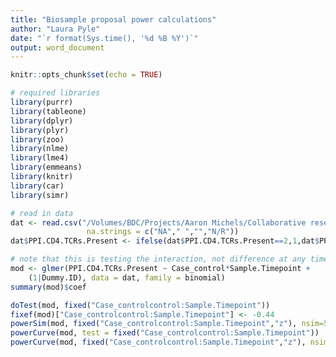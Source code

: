 ```yaml
---
title: "Biosample proposal power calculations"
author: "Laura Pyle"
date: "`r format(Sys.time(), '%d %B %Y')`"
output: word_document
---
```


```r
knitr::opts_chunk$set(echo = TRUE)
```

```r
# required libraries
library(purrr)
library(tableone)
library(dplyr)
library(plyr)
library(zoo)
library(nlme)
library(lme4)
library(emmeans)
library(knitr)
library(car)
library(simr)
```

```r
# read in data
dat <- read.csv("/Volumes/BDC/Projects/Aaron Michels/Collaborative research using biosamples proposal/sample data for power calculation.csv",
                 na.strings = c("NA"," ","","N/R"))
dat$PPI.CD4.TCRs.Present <- ifelse(dat$PPI.CD4.TCRs.Present==2,1,dat$PPI.CD4.TCRs.Present)

# note that this is testing the interaction, not difference at any time point
mod <- glmer(PPI.CD4.TCRs.Present ~ Case_control*Sample.Timepoint +
    (1|Dummy.ID), data = dat, family = binomial)
summary(mod)$coef

doTest(mod, fixed("Case_controlcontrol:Sample.Timepoint"))
fixef(mod)["Case_controlcontrol:Sample.Timepoint"] <- -0.44
powerSim(mod, fixed("Case_controlcontrol:Sample.Timepoint","z"), nsim=50)
powerCurve(mod, test = fixed("Case_controlcontrol:Sample.Timepoint"))
powerCurve(mod, fixed("Case_controlcontrol:Sample.Timepoint","z"), nsim=50)

```
